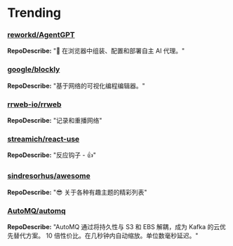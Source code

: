 
# Trending

### [reworkd/AgentGPT](https://github.com/reworkd/AgentGPT)
**RepoDescribe:** "🤖 在浏览器中组装、配置和部署自主 AI 代理。"
  

### [google/blockly](https://github.com/google/blockly)
**RepoDescribe:** "基于网络的可视化编程编辑器。"
  

### [rrweb-io/rrweb](https://github.com/rrweb-io/rrweb)
**RepoDescribe:** "记录和重播网络"
  

### [streamich/react-use](https://github.com/streamich/react-use)
**RepoDescribe:** "反应钩子 - 👍"
  

### [sindresorhus/awesome](https://github.com/sindresorhus/awesome)
**RepoDescribe:** "😎 关于各种有趣主题的精彩列表"
  

### [AutoMQ/automq](https://github.com/AutoMQ/automq)
**RepoDescribe:** "AutoMQ 通过将持久性与 S3 和 EBS 解耦，成为 Kafka 的云优先替代方案。 10 倍性价比。在几秒钟内自动缩放。单位数毫秒延迟。"
  